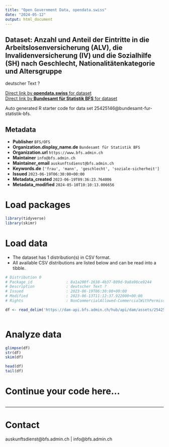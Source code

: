 ```yaml
---
title: "Open Government Data, opendata.swiss"
date: "2024-05-12"
output: html_document
---
```


## Dataset: Anzahl und Anteil der Eintritte in die Arbeitslosenversicherung (ALV), die Invalidenversicherung (IV) und die Sozialhilfe (SH) nach Geschlecht, Nationalitätenkategorie und Altersgruppe

deutscher Text ?

[Direct link by **opendata.swiss** for dataset](https://opendata.swiss/de/dataset/anzahl-und-anteil-der-eintritte-in-die-arbeitslosenversicherung-alv-die-invalidenversicherung-i)<br>
[Direct link by **Bundesamt für Statistik BFS** for dataset](https://www.bfs.admin.ch/asset/de/ts-x-13.06.02.09)

Auto generated R starter code for data set 25425146@bundesamt-fur-statistik-bfs.

## Metadata

- **Publisher** `BFS/OFS`
- **Organization.display_name.de** `Bundesamt für Statistik BFS`
- **Organization.url** `https://www.bfs.admin.ch`
- **Maintainer** `info@bfs.admin.ch`
- **Maintainer_email** `auskunftsdienst@bfs.admin.ch`
- **Keywords.de** `['frau', 'mann', 'geschlecht', 'soziale-sicherheit']`
- **Issued** `2023-06-19T06:30:00+00:00`
- **Metadata_created** `2023-06-19T09:36:23.764006`
- **Metadata_modified** `2024-05-10T10:10:13.006656`


# Load packages

```r

library(tidyverse)
library(skimr)

```

# Load data

-   The dataset has 1 distribution(s) in CSV format.
-   All available CSV distributions are listed below and can be read into a tibble.

```r

# Distribution 0
# Package_id               : 8a1a200f-1638-4b37-809d-9a8a96ce9244
# Description              : deutscher Text ?
# Issued                   : 2023-06-19T06:30:00+00:00
# Modified                 : 2023-06-13T11:12:37.922000+00:00
# Rights                   : NonCommercialAllowed-CommercialWithPermission-ReferenceRequired

df <- read_delim('https://dam-api.bfs.admin.ch/hub/api/dam/assets/25425163/master')



```

# Analyze data

```r

glimpse(df)
str(df)
skim(df)

head(df)
tail(df)

```

# Continue your code here...

```r

```

------------------------------------------------------------------------

# Contact

auskunftsdienst@bfs.admin.ch | info@bfs.admin.ch
